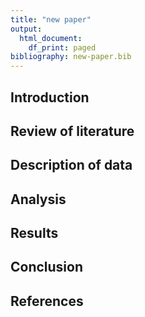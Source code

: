 ```yaml
---
title: "new paper"
output:
  html_document:
    df_print: paged
bibliography: new-paper.bib
---
```


## Introduction
## Review of literature
## Description of data
## Analysis
## Results
## Conclusion
## References
